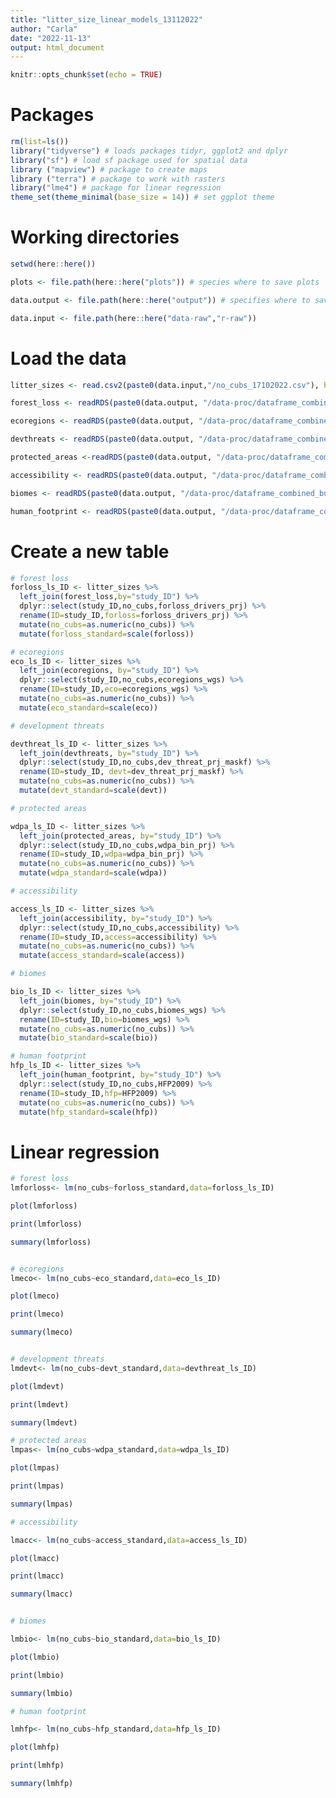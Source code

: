 ```yaml
---
title: "litter_size_linear_models_13112022"
author: "Carla"
date: "2022-11-13"
output: html_document
---
```


```r
knitr::opts_chunk$set(echo = TRUE)
```

# Packages 

```r
rm(list=ls())
library("tidyverse") # loads packages tidyr, ggplot2 and dplyr
library("sf") # load sf package used for spatial data
library ("mapview") # package to create maps
library ("terra") # package to work with rasters
library("lme4") # package for linear regression
theme_set(theme_minimal(base_size = 14)) # set ggplot theme 
```

# Working directories 
``` r

setwd(here::here())

plots <- file.path(here::here("plots")) # species where to save plots

data.output <- file.path(here::here("output")) # specifies where to save outputs

data.input <- file.path(here::here("data-raw","r-raw")) 

```

# Load the data

``` r

litter_sizes <- read.csv2(paste0(data.input,"/no_cubs_17102022.csv"), header=TRUE, sep=";", dec = ".")

forest_loss <- readRDS(paste0(data.output, "/data-proc/dataframe_combined_buffer_forloss2022-11-11.rds"))

ecoregions <- readRDS(paste0(data.output, "/data-proc/dataframe_combined_buffer_eco2022-11-10.rds"))

devthreats <- readRDS(paste0(data.output, "/data-proc/dataframe_combined_buffer_dev_threat2022-11-10.rds"))

protected_areas <-readRDS(paste0(data.output, "/data-proc/dataframe_combined_buffer_wdpa2022-11-10.rds"))

accessibility <- readRDS(paste0(data.output, "/data-proc/dataframe_combined_buffer_access2022-11-10.rds"))

biomes <- readRDS(paste0(data.output, "/data-proc/dataframe_combined_buffer_biomes2022-11-13.rds"))

human_footprint <- readRDS(paste0(data.output, "/data-proc/dataframe_combined_buffer_hfp2022-11-11.rds"))

```

# Create a new table

``` r

# forest loss
forloss_ls_ID <- litter_sizes %>%
  left_join(forest_loss,by="study_ID") %>%
  dplyr::select(study_ID,no_cubs,forloss_drivers_prj) %>%
  rename(ID=study_ID,forloss=forloss_drivers_prj) %>%
  mutate(no_cubs=as.numeric(no_cubs)) %>%
  mutate(forloss_standard=scale(forloss))

# ecoregions
eco_ls_ID <- litter_sizes %>%
  left_join(ecoregions, by="study_ID") %>%
  dplyr::select(study_ID,no_cubs,ecoregions_wgs) %>%
  rename(ID=study_ID,eco=ecoregions_wgs) %>%
  mutate(no_cubs=as.numeric(no_cubs)) %>%
  mutate(eco_standard=scale(eco))

# development threats

devthreat_ls_ID <- litter_sizes %>%
  left_join(devthreats, by="study_ID") %>%
  dplyr::select(study_ID,no_cubs,dev_threat_prj_maskf) %>%
  rename(ID=study_ID, devt=dev_threat_prj_maskf) %>%
  mutate(no_cubs=as.numeric(no_cubs)) %>%
  mutate(devt_standard=scale(devt))

# protected areas 

wdpa_ls_ID <- litter_sizes %>%
  left_join(protected_areas, by="study_ID") %>%
  dplyr::select(study_ID,no_cubs,wdpa_bin_prj) %>%
  rename(ID=study_ID,wdpa=wdpa_bin_prj) %>%
  mutate(no_cubs=as.numeric(no_cubs)) %>%
  mutate(wdpa_standard=scale(wdpa))

# accessibility 

access_ls_ID <- litter_sizes %>%
  left_join(accessibility, by="study_ID") %>%
  dplyr::select(study_ID,no_cubs,accessibility) %>%
  rename(ID=study_ID,access=accessibility) %>%
  mutate(no_cubs=as.numeric(no_cubs)) %>%
  mutate(access_standard=scale(access))

# biomes

bio_ls_ID <- litter_sizes %>%
  left_join(biomes, by="study_ID") %>%
  dplyr::select(study_ID,no_cubs,biomes_wgs) %>%
  rename(ID=study_ID,bio=biomes_wgs) %>%
  mutate(no_cubs=as.numeric(no_cubs)) %>%
  mutate(bio_standard=scale(bio))

# human footprint
hfp_ls_ID <- litter_sizes %>%
  left_join(human_footprint, by="study_ID") %>%
  dplyr::select(study_ID,no_cubs,HFP2009) %>%
  rename(ID=study_ID,hfp=HFP2009) %>%
  mutate(no_cubs=as.numeric(no_cubs)) %>%
  mutate(hfp_standard=scale(hfp))

```
# Linear regression

``` r
# forest loss
lmforloss<- lm(no_cubs~forloss_standard,data=forloss_ls_ID)

plot(lmforloss)

print(lmforloss)

summary(lmforloss)


# ecoregions
lmeco<- lm(no_cubs~eco_standard,data=eco_ls_ID)

plot(lmeco)

print(lmeco)

summary(lmeco)


# development threats
lmdevt<- lm(no_cubs~devt_standard,data=devthreat_ls_ID)

plot(lmdevt)

print(lmdevt)

summary(lmdevt)

# protected areas
lmpas<- lm(no_cubs~wdpa_standard,data=wdpa_ls_ID)

plot(lmpas)

print(lmpas)

summary(lmpas)

# accessibility

lmacc<- lm(no_cubs~access_standard,data=access_ls_ID)

plot(lmacc)

print(lmacc)

summary(lmacc)


# biomes

lmbio<- lm(no_cubs~bio_standard,data=bio_ls_ID)

plot(lmbio)

print(lmbio)

summary(lmbio)

# human footprint 

lmhfp<- lm(no_cubs~hfp_standard,data=hfp_ls_ID)

plot(lmhfp)

print(lmhfp)

summary(lmhfp)


```

